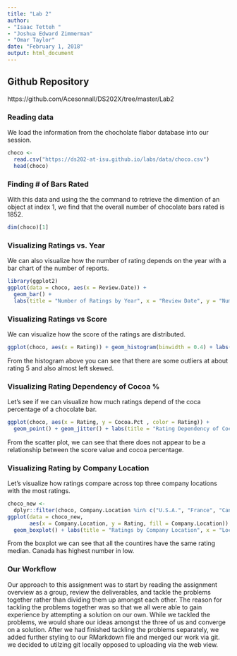 ```yaml
---
title: "Lab 2"
author: 
- "Isaac Tetteh "
- "Joshua Edward Zimmerman"
- "Omar Taylor"
date: "February 1, 2018"
output: html_document
---
```


## Github Repository
https://github.com/Acesonnall/DS202X/tree/master/Lab2

### Reading data 

We load the information from the chocholate flabor database into our session.
```r
choco <-
  read.csv("https://ds202-at-isu.github.io/labs/data/choco.csv")
  head(choco)
```

### Finding \# of Bars Rated

With this data and using the the command to retrieve the dimention of an object at index 1, we find that the overall number of chocolate bars rated is 1852.

```r
dim(choco)[1]
```

### Visualizing Ratings vs. Year

We can also visualize how the number of rating depends on the year with a bar chart of the number of reports.

```r
library(ggplot2)
ggplot(data = choco, aes(x = Review.Date)) +
  geom_bar() +
  labs(title = "Number of Ratings by Year", x = "Review Date", y = "Number of Ratings")
```

### Visualizing Ratings vs Score

We can visualize how the score of the ratings are distributed.

```r
ggplot(choco, aes(x = Rating)) + geom_histogram(binwidth = 0.4) + labs(title = "Number of Ratings by Score", x = "Score", y = "Number of Ratings")
```

From the histogram above you can see that there are some outliers at about rating 5 and also almost left skewed.

### Visualizing Rating Dependency of Cocoa %

Let's see if we can visualize how much ratings depend of the coca percentage of a chocolate bar.

```r
ggplot(choco, aes(x = Rating, y = Cocoa.Pct , color = Rating)) +
  geom_point() + geom_jitter() + labs(title = "Rating Dependency of Cocoa", x = "Score", y = "Cocoa Percentage")
```

From the scatter plot, we can see that there does not appear to be a relationship between the score value and cocoa percentage.

### Visualizing Rating by Company Location

Let's visualize how ratings compare across top three company locations with the most ratings.

```r
choco_new <-
  dplyr::filter(choco, Company.Location %in% c("U.S.A.", "France", "Canada"))
ggplot(data = choco_new,
       aes(x = Company.Location, y = Rating, fill = Company.Location)) +
  geom_boxplot() + labs(title = "Ratings by Company Location", x = "Location", y = "Score")
```

From the boxplot we can see that all the countires have the same rating median. Canada has highest number in low.

### Our Workflow
Our approach to this assignment was to start by reading the assignment overview as a group, review the deliverables, and tackle the problems together rather than dividing them up amongst each other. The reason for tackling the problems together was so that we all were able to gain experience by attempting a solution on our own. While we tackled the problems, we would share our ideas amongst the three of us and converge on a solution. After we had finished tackling the problems separately, we added further styling to our RMarkdown file and merged our work via git. we decided to utilzing git locally opposed to uploading via the web view.